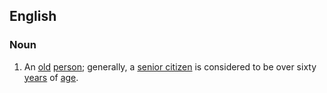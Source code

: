 ==English==
===Noun===
{{en-noun|sg=[[senior]] [[citizen]]}}
#An [[old]] [[person]]; generally, a [[senior citizen]] is considered to be over sixty [[year]]s of [[age]].